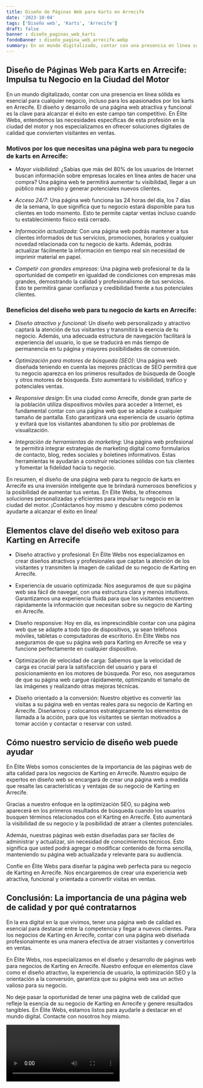 ```yaml
---
title: Diseño de Páginas Web para Karts en Arrecife
date: '2023-10-04'
tags: ['Diseño web', 'Karts', 'Arrecife']
draft: false
banner : diseño_paginas_web_karts
fondoBanner : diseño_pagina_web_arrecife.webp
summary: En un mundo digitalizado, contar con una presencia en línea sólida es esencial para cualquier negocio, incluso para los apasionados por los karts en Arrecife. El diseño y desarrollo de una página web atractiva y funcional es la clave para alcanzar el éxito en este campo tan competitivo. En Élite Webs, entendemos las necesidades específicas de esta profesión en la ciudad del motor y nos especializamos en ofrecer soluciones digitales de calidad que convierten visitantes en ventas.
---
```


## Diseño de Páginas Web para Karts en Arrecife: Impulsa tu Negocio en la Ciudad del Motor

En un mundo digitalizado, contar con una presencia en línea sólida es esencial para cualquier negocio, incluso para los apasionados por los karts en Arrecife. El diseño y desarrollo de una página web atractiva y funcional es la clave para alcanzar el éxito en este campo tan competitivo. En Élite Webs, entendemos las necesidades específicas de esta profesión en la ciudad del motor y nos especializamos en ofrecer soluciones digitales de calidad que convierten visitantes en ventas.

### Motivos por los que necesitas una página web para tu negocio de karts en Arrecife:

- *Mayor visibilidad*: ¿Sabías que más del 80% de los usuarios de Internet buscan información sobre empresas locales en línea antes de hacer una compra? Una página web te permitirá aumentar tu visibilidad, llegar a un público más amplio y generar potenciales nuevos clientes.

- *Acceso 24/7*: Una página web funciona las 24 horas del día, los 7 días de la semana, lo que significa que tu negocio estará disponible para tus clientes en todo momento. Esto te permite captar ventas incluso cuando tu establecimiento físico está cerrado.

- *Información actualizada*: Con una página web podrás mantener a tus clientes informados de tus servicios, promociones, horarios y cualquier novedad relacionada con tu negocio de karts. Además, podrás actualizar fácilmente la información en tiempo real sin necesidad de imprimir material en papel.

- *Competir con grandes empresas*: Una página web profesional te da la oportunidad de competir en igualdad de condiciones con empresas más grandes, demostrando la calidad y profesionalismo de tus servicios. Esto te permitirá ganar confianza y credibilidad frente a tus potenciales clientes.

### Beneficios del diseño web para tu negocio de karts en Arrecife:

- *Diseño atractivo y funcional*: Un diseño web personalizado y atractivo captará la atención de tus visitantes y transmitirá la esencia de tu negocio. Además, una adecuada estructura de navegación facilitará la experiencia del usuario, lo que se traducirá en más tiempo de permanencia en tu página y mayores posibilidades de conversión.

- *Optimización para motores de búsqueda (SEO)*: Una página web diseñada teniendo en cuenta las mejores prácticas de SEO permitirá que tu negocio aparezca en los primeros resultados de búsqueda de Google y otros motores de búsqueda. Esto aumentará tu visibilidad, tráfico y potenciales ventas.

- *Responsive design*: En una ciudad como Arrecife, donde gran parte de la población utiliza dispositivos móviles para acceder a Internet, es fundamental contar con una página web que se adapte a cualquier tamaño de pantalla. Esto garantizará una experiencia de usuario óptima y evitará que los visitantes abandonen tu sitio por problemas de visualización.

- *Integración de herramientas de marketing*: Una página web profesional te permitirá integrar estrategias de marketing digital como formularios de contacto, blog, redes sociales y boletines informativos. Estas herramientas te ayudarán a construir relaciones sólidas con tus clientes y fomentar la fidelidad hacia tu negocio.

En resumen, el diseño de una página web para tu negocio de karts en Arrecife es una inversión inteligente que te brindará numerosos beneficios y la posibilidad de aumentar tus ventas. En Élite Webs, te ofrecemos soluciones personalizadas y eficientes para impulsar tu negocio en la ciudad del motor. ¡Contáctanos hoy mismo y descubre cómo podemos ayudarte a alcanzar el éxito en línea!

<GifSeo />

<Cta />

## Elementos clave del diseño web exitoso para Karting en Arrecife

- Diseño atractivo y profesional: En Élite Webs nos especializamos en crear diseños atractivos y profesionales que captan la atención de los visitantes y transmiten la imagen de calidad de su negocio de Karting en Arrecife.

- Experiencia de usuario optimizada: Nos aseguramos de que su página web sea fácil de navegar, con una estructura clara y menús intuitivos. Garantizamos una experiencia fluida para que los visitantes encuentren rápidamente la información que necesitan sobre su negocio de Karting en Arrecife.

- Diseño responsive: Hoy en día, es imprescindible contar con una página web que se adapte a todo tipo de dispositivos, ya sean teléfonos móviles, tabletas o computadoras de escritorio. En Élite Webs nos aseguramos de que su página web para Karting en Arrecife se vea y funcione perfectamente en cualquier dispositivo.

- Optimización de velocidad de carga: Sabemos que la velocidad de carga es crucial para la satisfacción del usuario y para el posicionamiento en los motores de búsqueda. Por eso, nos aseguramos de que su página web cargue rápidamente, optimizando el tamaño de las imágenes y realizando otras mejoras técnicas.

- Diseño orientado a la conversión: Nuestro objetivo es convertir las visitas a su página web en ventas reales para su negocio de Karting en Arrecife. Diseñamos y colocamos estratégicamente los elementos de llamada a la acción, para que los visitantes se sientan motivados a tomar acción y contactar o reservar con usted.

## Cómo nuestro servicio de diseño web puede ayudar

En Élite Webs somos conscientes de la importancia de las páginas web de alta calidad para los negocios de Karting en Arrecife. Nuestro equipo de expertos en diseño web se encargará de crear una página web a medida que resalte las características y ventajas de su negocio de Karting en Arrecife.

Gracias a nuestro enfoque en la optimización SEO, su página web aparecerá en los primeros resultados de búsqueda cuando los usuarios busquen términos relacionados con el Karting en Arrecife. Esto aumentará la visibilidad de su negocio y la posibilidad de atraer a clientes potenciales.

Además, nuestras páginas web están diseñadas para ser fáciles de administrar y actualizar, sin necesidad de conocimientos técnicos. Esto significa que usted podrá agregar o modificar contenido de forma sencilla, manteniendo su página web actualizada y relevante para su audiencia.

Confíe en Élite Webs para diseñar la página web perfecta para su negocio de Karting en Arrecife. Nos encargaremos de crear una experiencia web atractiva, funcional y orientada a convertir visitas en ventas.

## Conclusión: La importancia de una página web de calidad y por qué contratarnos

En la era digital en la que vivimos, tener una página web de calidad es esencial para destacar entre la competencia y llegar a nuevos clientes. Para los negocios de Karting en Arrecife, contar con una página web diseñada profesionalmente es una manera efectiva de atraer visitantes y convertirlos en ventas.

En Élite Webs, nos especializamos en el diseño y desarrollo de páginas web para negocios de Karting en Arrecife. Nuestro enfoque en elementos clave como el diseño atractivo, la experiencia de usuario, la optimización SEO y la orientación a la conversión, garantiza que su página web sea un activo valioso para su negocio.

No deje pasar la oportunidad de tener una página web de calidad que refleje la esencia de su negocio de Karting en Arrecife y genere resultados tangibles. En Élite Webs, estamos listos para ayudarle a destacar en el mundo digital. Contacte con nosotros hoy mismo.

<Video />

<CtaBot job='Karts' city='Arrecife'/>

<Gmaps query='Arrecife+españa+maps' />